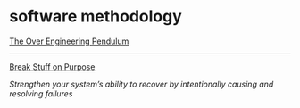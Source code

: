 # software methodology

[The Over Engineering Pendulum](https://threedots.tech/post/the-over-engineering-pendulum/?ref=dailydev)

---

[Break Stuff on Purpose](https://slack.engineering/break-stuff-on-purpose/)

_Strengthen your system’s ability to recover by intentionally causing and resolving failures_